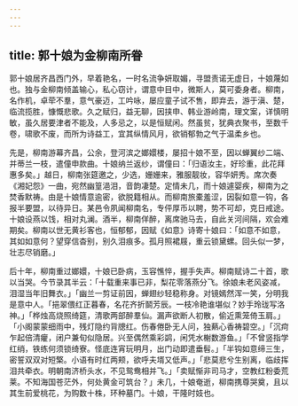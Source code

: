 ```yaml
---
---
---
```

title: 郭十娘为金柳南所眷
---



郭十娘居齐昌西门外，早着艳名，一时名流争妍取媚，寻盟责诺无虚日，十娘蔑如也。独与金柳南倾盖输心，私心窃计，谓意中目中，微斯人，莫可委身者。柳南，名作机，卓荦不羣，意气豪迈，工吟咏，屡应童子试不售，即弃去，游于滇、楚，临流揽胜，慷慨悲歌。久之赋归，益无聊，因挟申、韩业游岭南，理文案，详慎明敏，虽久居要津者不能及，人多忌之，以是恒赋闲。然虽贫，犹典衣聚书，至数千卷，啸歌不废，而所为诗益工，宜其纵情风月，欲销郁勃之气于温柔乡也。

先是，柳南游幕齐昌，公余，登河滨之嫏嬛楼，屡招十娘不至，因以蝉翼纱二端、并蒂兰一枝，遣僮申款曲。十娘纳兰返纱，谓僮曰：「归语汝主，好珍重，此花拜惠多矣。」越日，柳南张筵邀之，少选，姗姗来，雅服靓妆，容华妍秀。席次奏《湘妃怨》一曲，宛然幽篁浥泪，音韵凄楚。定情未几，而十娘遽婴疾，柳南为之焚香默祷。由是十娘情意逾密，欲脱籍相从。而柳南旅橐羞涩，因裂如意一钩，各报半要盟，以待异日。某邑令夙闻柳南名，专伻厚币以聘，势不可却，克日戒途。十娘设燕以饯，相对丸澜。酒半，柳南佯醉，离席驰马去，自此关河间隔，欢会难期矣。柳南以世无黄衫客也，恒郁郁，因赋《如意》诗寄十娘曰：「如意不如意，其如如意何？望穿信杳别，别久泪痕多。孤月照裙屐，重云锁黛螺。回头似一梦，壮志尽销磨。」

后十年，柳南重过嫏嬛，十娘已卧病，玉容憔悴，握手失声。柳南赋诗二十首，歌以当哭。今节录其半云：「十载重来事已非，梨花零落燕分飞。徐娘未老风姿减，泪湿当年旧舞衣。」「幽兰一剪证前因，蝉翅纱轻稳称身。对镜嫣然浑一笑，分明我是意中人。「挹翠偎红正暮春，名花齐折鬬芳辰。一枝冷艳谁堪似？妙手玲珑写洛神。」「桦烛高烧照绮筵，清歌两部醉羣仙。漏声欲断人初散，偷近熏笼倚玉肩。」「小阁蒙蒙细雨中，残灯隐约背牕红。伤春倦卧无人问，独爇心香祷碧空。」「沉疴乍起倍清癯，闭户兼旬似隐居。兴至偶然乘彩鹢，闲凭水榭数游鱼。」「不曾竖指学红绡，铁练何须锁绮寮。怪底连宵玩明月，出门动即遣垂髫。」「半钩如意缔三生，密誓双双对短檠。小语有时红两颊，欲呼夫壻又低声。」「悲莫悲兮生别离，临歧挥泪共牵衣。明朝南济桥头水，不见鸳鸯相并飞。」「卖赋惭非司马才，空教红粉委荒莱。不知海国苍茫外，何处黄金可筑台？」未几，十娘奄逝，柳南携尊哭奠，且以其生前爱桃花，为购数十株，环种墓门。十娘，干隆时妓也。